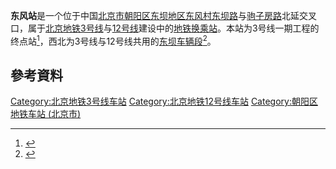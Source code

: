 {{NoteTA
|G1=Railway}}
{{BJ Future infrastructure}}
{{future public transportation}}
{{Infobox station
|name = 东风
|eng_name = Dongfeng
|linecolour = {{北京地铁颜色|3}}
|linecolour2 = {{北京地铁颜色|12}}
|image = Potential site of Dongfeng Station (20201206155225).jpg
|caption = 东风村（2020年12月）
|other_name = 
|country = {{PRC}}
|borough = [[北京市|北京市]][[朝阳区|朝阳区]][[东坝地区|东坝地区]][[东风村|东风村]]楼梓庄
|address = [[东坝路|东坝路]]与[[驹子房路|驹子房路]]北延交叉口
|coordinates = {{Coord|39.97468|N|116.55127|E|type:railwaystation_region:CN-11_source:GoogleMaps|display=inline,title}}
|elevation = 
|operator = [[北京市地铁运营有限公司|北京市地铁运营有限公司]]
|lines = {{北京地铁线路名|3|SL}}、{{北京地铁线路名|12|SL}}
|distance = 
|platform = 各1个[[岛式站台|岛式站台]]
|tracks = 各2条
|bus_routes = 
|bus_stands = 
|connections = 
|structure = 地下车站
|hall = 
|depth = 
|levels = 
|interchange = 
|exits = 
|elevator = 
|escalator = 
|architect = 
|architectural_style = 
|colour = 
|type = 
|status = 兴建中
|code = 
|zone = 
|classification = 
|website = 
|built = 
|opened = 
|opening = 3号线：不早于2023年<br />12号线：預計2023年
|pass_year = 
|passengers = 
|pass_system = 
|pass_rank = 
|mpassengers = 
|trains = 
|station_hours = 
|hours = 
|first = 
|last = 
|adjacent = {{adjacent stations|system=北京地铁
|line1=3|left1=东坝中街|type1=建设中|note-mid1={{BJS Dater|3||time|开通}}
|line2=12|left2=北崗子|type2=建设中|note-mid2={{BJS Dater|3||time|开通}}}}
|other_services = 
|route_map = 
}}
'''东风站'''是一个位于中国[[北京市|北京市]][[朝阳区_(北京市)|朝阳区]][[东坝地区|东坝地区]][[东风村|东风村]][[东坝路|东坝路]]与[[驹子房路|驹子房路]]北延交叉口，属于[[北京地铁|北京地铁]][[北京地铁3号线|3号线]]与[[北京地铁12号线|12号线]]建设中的[[地铁车站|地铁]][[换乘站|换乘站]]。本站为3号线一期工程的终点站<ref>{{cite news|url=http://www.xinhuanet.com/chanye/2020-11-12/c_1126728645.htm|title=北京地铁3号线一期工程首站封顶|work=[[新京报|新京报]]|date=2020-11-12|quote=北京地铁3号线一期工程西起东四十条，沿工体北路、朝阳公园南路向东，至姚家园路向北转至京沈客专朝阳站，之后沿姚家园北一路向东进入东坝地区，至规划东坝大街到达终点，线路全部为地下线。线路起点站为东四十条站，终点站为东风站，共设车站10座|accessdate=2020-12-03|archive-date=2020-11-26|archive-url=https://web.archive.org/web/20201126102122/http://www.xinhuanet.com/chanye/2020-11-12/c_1126728645.htm}}</ref>，西北为3号线与12号线共用的[[东坝车辆段|东坝车辆段]]<ref>{{cite news|url=http://bj.people.com.cn/n2/2020/0721/c14540-34172471.html|title=朝阳区东坝西区规划4条轨道交通 加强“站城一体”建设|publisher=人民网-北京频道|date=2020-07-21|accessdate=2020-12-06|archive-date=2020-07-24|archive-url=https://web.archive.org/web/20200724152308/http://bj.people.com.cn/n2/2020/0721/c14540-34172471.html|dead-url=no}}</ref>。

== 參考資料 ==
{{reflist}}
{{commonscat|Dongfeng Station}}

{{北京地铁3号线}}
{{北京地铁12号线}}
[[Category:北京地铁3号线车站|Category:北京地铁3号线车站]]
[[Category:北京地铁12号线车站|Category:北京地铁12号线车站]]
[[Category:朝阳区地铁车站_(北京市)|Category:朝阳区地铁车站 (北京市)]]